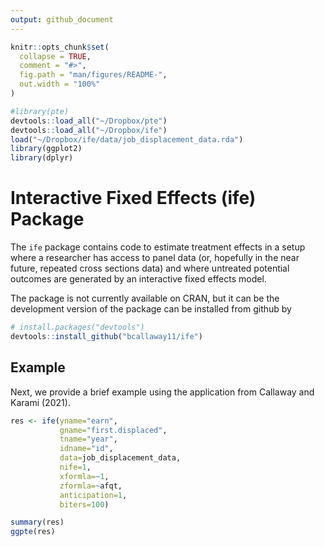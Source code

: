 ```yaml
---
output: github_document
---
```


<!-- README.md is generated from README.Rmd. Please edit that file -->

```r
knitr::opts_chunk$set(
  collapse = TRUE,
  comment = "#>",
  fig.path = "man/figures/README-",
  out.width = "100%"
)
```


<!-- badges: start -->
<!-- badges: end -->

```r
#library(pte)
devtools::load_all("~/Dropbox/pte")
devtools::load_all("~/Dropbox/ife")
load("~/Dropbox/ife/data/job_displacement_data.rda")
library(ggplot2)
library(dplyr)
```

# Interactive Fixed Effects (ife) Package


The `ife` package contains code to estimate treatment effects in a setup where a researcher has access to panel data (or, hopefully in the near future, repeated cross sections data) and where untreated potential outcomes are generated by an interactive fixed effects model.  

The package is not currently available on CRAN, but it can be the development version of the package can be installed from github by
```r
# install.packages("devtools")
devtools::install_github("bcallaway11/ife")
```

## Example

Next, we provide a brief example using the application from Callaway and Karami (2021).


```r
res <- ife(yname="earn",
           gname="first.displaced",
           tname="year",
           idname="id",
           data=job_displacement_data,
           nife=1,
           xformla=~1,
           zformla=~afqt,
           anticipation=1,
           biters=100)

summary(res)
ggpte(res)
```
